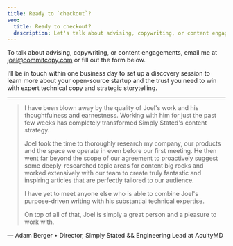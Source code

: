 ```yaml
---
title: Ready to `checkout`?
seo:
  title: Ready to checkout?
  description: Let's talk about advising, copywriting, or content engagements targeting the technical audiences of open-source startup.
---
```



To talk about advising, copywriting, or content engagements, email me at joel@commitcopy.com or fill out the form below.

I’ll be in touch within one business day to set up a discovery session to learn more about your open-source startup and the trust you need to win with expert technical copy and strategic storytelling.

<Form />

<hr />

> I have been blown away by the quality of Joel's work and his thoughtfulness and earnestness. Working with him for just
> the past few weeks has completely transformed Simply Stated's content strategy.
>
> Joel took the time to thoroughly research my company, our products and the space we operate in even before our first
> meeting. He then went far beyond the scope of our agreement to proactively suggest some deeply-researched topic areas
> for content big rocks and worked extensively with our team to create truly fantastic and inspiring articles that are
> perfectly tailored to our audience.
>
> I have yet to meet anyone else who is able to combine Joel's purpose-driven writing with his substantial technical
> expertise.
>
> On top of all of that, Joel is simply a great person and a pleasure to work with.

— Adam Berger • Director, Simply Stated && Engineering Lead at AcuityMD
